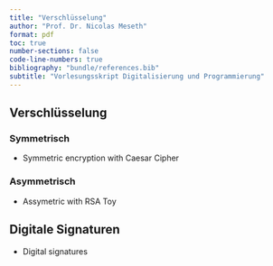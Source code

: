 ```yaml
---
title: "Verschlüsselung"
author: "Prof. Dr. Nicolas Meseth"
format: pdf
toc: true
number-sections: false
code-line-numbers: true
bibliography: "bundle/references.bib"
subtitle: "Vorlesungsskript Digitalisierung und Programmierung"
---
```

## Verschlüsselung

### Symmetrisch

-   Symmetric encryption with Caesar Cipher

### Asymmetrisch

-   Assymetric with RSA Toy

## Digitale Signaturen

-   Digital signatures 

